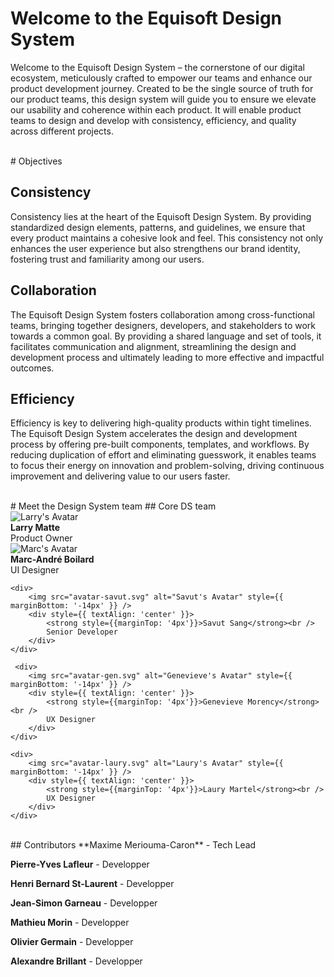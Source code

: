 
<Meta title="Introduction" />

# Welcome to the Equisoft Design System

Welcome to the Equisoft Design System – the cornerstone of our digital ecosystem, meticulously crafted to empower our teams and 
enhance our product development journey. Created to be the single source of truth for our product teams, this design system will 
guide you to ensure we elevate our usability and coherence within each product. It will enable product teams to design and develop 
with consistency, efficiency, and quality across different projects.

<br/>
# Objectives

## Consistency
Consistency lies at the heart of the Equisoft Design System. By providing standardized design elements, patterns, 
and guidelines, we ensure that every product maintains a cohesive look and feel. This consistency not only enhances 
the user experience but also strengthens our brand identity, fostering trust and familiarity among our users.

## Collaboration
The Equisoft Design System fosters collaboration among cross-functional teams, bringing together designers, developers, 
and stakeholders to work towards a common goal. By providing a shared language and set of tools, it facilitates communication 
and alignment, streamlining the design and development process and ultimately leading to more effective and impactful outcomes.

## Efficiency
Efficiency is key to delivering high-quality products within tight timelines. The Equisoft Design System accelerates the design
and development process by offering pre-built components, templates, and workflows. By reducing duplication of effort and 
eliminating guesswork, it enables teams to focus their energy on innovation and problem-solving, driving continuous improvement 
and delivering value to our users faster.


<br/>
# Meet the Design System team
## Core DS team 

<div style={{ display: 'flex', alignItems: 'center', justifyContent: 'space-between', margin: '24px 0 0' }}>
    <div>
        <img src="avatar-larry.svg" alt="Larry's Avatar" style={{ marginBottom: '-14px' }} />
        <div style={{ textAlign: 'center' }}>
            <strong style={{marginTop: '4px'}}>Larry Matte</strong><br />
            Product Owner
        </div>
    </div>

  <div>
        <img src="avatar-marc.svg" alt="Marc's Avatar" style={{ marginBottom: '-14px' }} />
        <div style={{ textAlign: 'center' }}>
            <strong style={{marginTop: '4px'}}>Marc-André Boilard</strong><br />
            UI Designer
        </div>
    </div>

    <div>
        <img src="avatar-savut.svg" alt="Savut's Avatar" style={{ marginBottom: '-14px' }} />
        <div style={{ textAlign: 'center' }}>
            <strong style={{marginTop: '4px'}}>Savut Sang</strong><br />
            Senior Developer
        </div>
    </div>

     <div>
        <img src="avatar-gen.svg" alt="Genevieve's Avatar" style={{ marginBottom: '-14px' }} />
        <div style={{ textAlign: 'center' }}>
            <strong style={{marginTop: '4px'}}>Genevieve Morency</strong><br />
            UX Designer
        </div>
    </div>

    <div>
        <img src="avatar-laury.svg" alt="Laury's Avatar" style={{ marginBottom: '-14px' }} />
        <div style={{ textAlign: 'center' }}>
            <strong style={{marginTop: '4px'}}>Laury Martel</strong><br />
            UX Designer
        </div>
    </div>
</div>

<br/>
## Contributors
**Maxime Meriouma-Caron** - Tech Lead

**Pierre-Yves Lafleur** - Developper

**Henri Bernard St-Laurent** - Developper

**Jean-Simon Garneau** - Developper

**Mathieu Morin** - Developper

**Olivier Germain** - Developper

**Alexandre Brillant** - Developper
